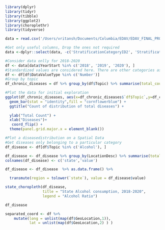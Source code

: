 ```r
library(dplyr)
library(tidyr)
library(tibble)
library(ggplot2)
library(choroplethr)
library(tidyverse)
```

```r
data = read.csv('/Users/vritansh/Documents/Columbia/EDAV/EDAV_FINAL_PROJECT/USChronicDiseases.csv')
```

```r
#Get only useful columns, Drop the ones not required
data <-dplyr::select(data, -c('StratificationCategoryID2', 'StratificationCategoryID3','StratificationID2','StratificationID3', 'StratificationCategory2','Stratification2','StratificationCategory3','Stratification3','Response'))

```

```r
#Consider data onlly for 2018-2020
df <- data[data$YearStart %in% c('2018', '2019', '2020'), ]
#Standardized values are considered here. There are other categories as well but we only considered numeric Data Values
df <- df[df$DataValueType %in% c('Number')]
#Group by topic 
df_chronic_diseases = df %>% group_by(df$Topic) %>% summarise(total_count=n(),  .groups ='drop')

#Plot the data for initial exploration
ggplot(df_chronic_diseases, aes(x=df_chronic_diseases$`df$Topic`,y=df_chronic_diseases$total_count)) +
  geom_bar(stat = "identity",fill = "cornflowerblue") +
  ggtitle("Count of distribution of total diseases") +
 
  ylab("Total Count") +
  xlab("Diseases")+
   coord_flip() +
  theme(panel.grid.major.x = element_blank())

```

```r
#Plot a diseasedistribution on a Spatial Data 
#Get diseases only belonging to a particular category 
df_disease <- df[df$Topic %in% c('Alcohol'), ]

df_disease <- df_disease %>% group_by(LocationDesc) %>% summarise(total_count=n(),  .groups ='drop') 
colnames(df_disease) <- c('state','value')

df_disease <- df_disease  %>% as.data.frame() %>% 

  transmute(region = tolower(`state`), value = df_disease$value)

state_choropleth(df_disease,
                 title = "State Alcohol consumption, 2018-2020",
                 legend = "Alcohol Ratio")

```

```r
df_disease
```

```r
separated_coord <- df %>%
    mutate(long = unlist(map(df$GeoLocation,1)),
           lat = unlist(map(df$GeoLocation,2) ) )
```

